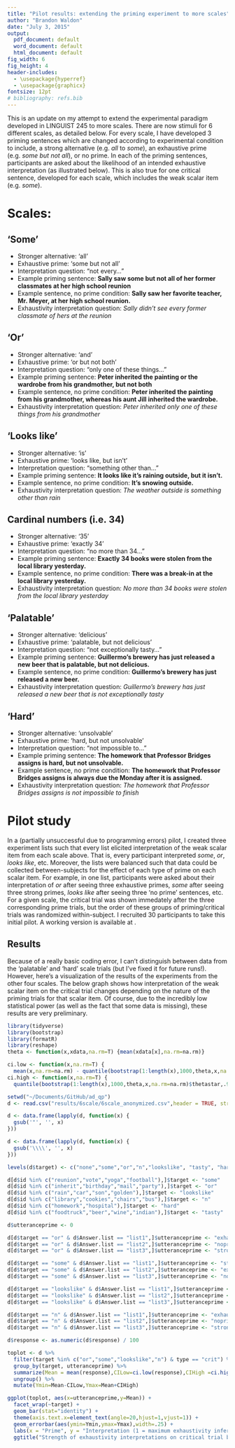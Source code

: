 ```yaml
---
title: "Pilot results: extending the priming experiment to more scales" 
author: "Brandon Waldon"
date: "July 3, 2015"
output:
  pdf_document: default
  word_document: default
  html_document: default
fig_width: 6 
fig_height: 4 
header-includes:
  - \usepackage{hyperref} 
  - \usepackage{graphicx}
fontsize: 12pt
# bibliography: refs.bib
---
```


This is an update on my attempt to extend the experimental paradigm developed in LINGUIST 245 to more scales. There are now stimuli for 6 different scales, as detailed below. For every scale, I have developed 3 priming sentences which are changed according to experimental condition to include, a strong alternative (e.g. *all* to *some*), an exhaustive prime (e.g. *some but not all*), or no prime. In each of the priming sentences, participants are asked about the likelihood of an intended exhaustive interpretation (as illustrated below). This is also true for one critical sentence, developed for each scale, which includes the weak scalar item (e.g. *some*). 

# Scales: 

## 'Some'
- Stronger alternative: 'all'
- Exhaustive prime: 'some but not all' 
- Interpretation question: "not every..."
- Example priming sentence: **Sally saw some but not all of her former classmates at her high school reunion**
- Example sentence, no prime condition: **Sally saw her favorite teacher, Mr. Meyer, at her high school reunion.**
- Exhaustivity interpretation question: *Sally didn't see every former classmate of hers at the reunion*

## 'Or'
- Stronger alternative: 'and'
- Exhaustive prime: 'or but not both' 
- Interpretation question: "only one of these things..."
- Example priming sentence: **Peter inherited the painting or the wardrobe from his grandmother, but not both**
- Example sentence, no prime condition: **Peter inherited the painting from his grandmother, whereas his aunt Jill inherited the wardrobe.** 
- Exhaustivity interpretation question: *Peter inherited only one of these things from his grandmother*

## 'Looks like'
- Stronger alternative: 'is'
- Exhaustive prime: 'looks like, but isn't' 
- Interpretation question: "something other than..."
- Example priming sentence: **It looks like it's raining outside, but it isn't.**
- Example sentence, no prime condition: **It's snowing outside.**
- Exhaustivity interpretation question: *The weather outside is something other than rain*

## Cardinal numbers (i.e. 34)
- Stronger alternative: '35'
- Exhaustive prime: 'exactly 34' 
- Interpretation question: "no more than 34..."
- Example priming sentence: **Exactly 34 books were stolen from the local library yesterday.**
- Example sentence, no prime condition: **There was a break-in at the local library yesterday.**
- Exhaustivity interpretation question: *No more than 34 books were stolen from the local library yesterday*

## 'Palatable'
- Stronger alternative: 'delicious'
- Exhaustive prime: 'palatable, but not delicious'
- Interpretation question: "not exceptionally tasty..."
- Example priming sentence: **Guillermo's brewery has just released a new beer that is palatable, but not delicious.**
- Example sentence, no prime condition: **Guillermo's brewery has just released a new beer.**
- Exhaustivity interpretation question: *Guillermo's brewery has just released a new beer that is not exceptionally tasty*

## 'Hard'
- Stronger alternative: 'unsolvable'
- Exhaustive prime: 'hard, but not unsolvable' 
- Interpretation question: "not impossible to..."
- Example priming sentence: **The homework that Professor Bridges assigns is hard, but not unsolvable.**
- Example sentence, no prime condition: **The homework that Professor Bridges assigns is always due the Monday after it is assigned.**
- Exhaustivity interpretation question: *The homework that Professor Bridges assigns is not impossible to finish*

# Pilot study

In a (partially unsuccessful due to programming errors\footnote{results from the 'palatable' and 'hard' scales were merged}) pilot, I created three experiment lists such that every list elicited interpretation of the weak scalar item from each scale above. That is, every participant interpreted *some*, *or*, *looks like*, etc. Moreover, the lists were balanced such that data could be collected between-subjects for the effect of each type of prime on each scalar item. For example, in one list, participants were asked about their interpretation of *or* after seeing three exhaustive primes, *some* after seeing three strong primes, *looks like* after seeing three 'no prime' sentences, etc. For a given scale, the critical trial was shown immedately after the three corresponding prime trials, but the order of these groups of priming/critical trials was randomized within-subject. I recruited 30 participants to take this initial pilot. A working version is available at \url{https://bwaldon.github.io/ad_qp/experiments/6scale/}. 

## Results 

Because of a really basic coding error, I can't distinguish between data from the 'palatable' and 'hard' scale trials (but I've fixed it for future runs!). However, here's a visualization of the results of the experiments from the other four scales. The below graph shows how interpretation of the weak scalar item on the critical trial changes depending on the nature of the priming trials for that scalar item. Of course, due to the incredibly low statistical power (as well as the fact that some data is missing), these results are very preliminary. 

```r
library(tidyverse)
library(bootstrap)
library(formatR)
library(reshape)
theta <- function(x,xdata,na.rm=T) {mean(xdata[x],na.rm=na.rm)}

ci.low <- function(x,na.rm=T) {
  mean(x,na.rm=na.rm) - quantile(bootstrap(1:length(x),1000,theta,x,na.rm=na.rm)$thetastar,.025,na.rm=na.rm)}
ci.high <- function(x,na.rm=T) {
  quantile(bootstrap(1:length(x),1000,theta,x,na.rm=na.rm)$thetastar,.975,na.rm=na.rm) - mean(x,na.rm=na.rm)}
```

```r
setwd("~/Documents/GitHub/ad_qp")
d <- read.csv("results/6scale/6scale_anonymized.csv",header = TRUE, stringsAsFactors = FALSE)

d <- data.frame(lapply(d, function(x) {
  gsub('"', '', x)
}))

d <- data.frame(lapply(d, function(x) {
  gsub('\\\\', '', x)
}))

levels(d$target) <- c("none","some","or","n","lookslike", "tasty", "hard")

d[d$id %in% c("reunion","vote","yoga","football"),]$target <- "some"
d[d$id %in% c("inherit","birthday","mail","party"),]$target <- "or"
d[d$id %in% c("rain","car","son","golden"),]$target <- "lookslike"
d[d$id %in% c("library","cookies","chairs","bus"),]$target <- "n"
d[d$id %in% c("homework","hospital"),]$target <- "hard"
d[d$id %in% c("foodtruck","beer","wine","indian"),]$target <- "tasty"

d$utteranceprime <- 0

d[d$target == "or" & d$Answer.list == "list1",]$utteranceprime <- "exhaustive"
d[d$target == "or" & d$Answer.list == "list2",]$utteranceprime <- "noprime"
d[d$target == "or" & d$Answer.list == "list3",]$utteranceprime <- "strong_alternative"

d[d$target == "some" & d$Answer.list == "list1",]$utteranceprime <- "strong_alternative"
d[d$target == "some" & d$Answer.list == "list2",]$utteranceprime <- "exhaustive"
d[d$target == "some" & d$Answer.list == "list3",]$utteranceprime <- "noprime"

d[d$target == "lookslike" & d$Answer.list == "list1",]$utteranceprime <- "noprime"
d[d$target == "lookslike" & d$Answer.list == "list2",]$utteranceprime <- "strong_alternative"
d[d$target == "lookslike" & d$Answer.list == "list3",]$utteranceprime <- "exhaustive"

d[d$target == "n" & d$Answer.list == "list1",]$utteranceprime <- "exhaustive"
d[d$target == "n" & d$Answer.list == "list2",]$utteranceprime <- "noprime"
d[d$target == "n" & d$Answer.list == "list3",]$utteranceprime <- "strong_alternative"

d$response <- as.numeric(d$response) / 100

toplot <- d %>% 
  filter(target %in% c("or","some","lookslike","n") & type == "crit") %>%
  group_by(target, utteranceprime) %>%
  summarize(Mean = mean(response),CILow=ci.low(response),CIHigh =ci.high(response)) %>%
  ungroup() %>%
  mutate(Ymin=Mean-CILow,Ymax=Mean+CIHigh)

ggplot(toplot, aes(x=utteranceprime,y=Mean)) +
  facet_wrap(~target) +
  geom_bar(stat="identity") +
  theme(axis.text.x=element_text(angle=20,hjust=1,vjust=1)) +
  geom_errorbar(aes(ymin=Ymin,ymax=Ymax),width=.25) + 
  labs(x = "Prime", y = "Interpretation (1 = maximum exhaustivity inference)") +
  ggtitle("Strength of exhaustivity interpretations on critical trial by prime type")
```

